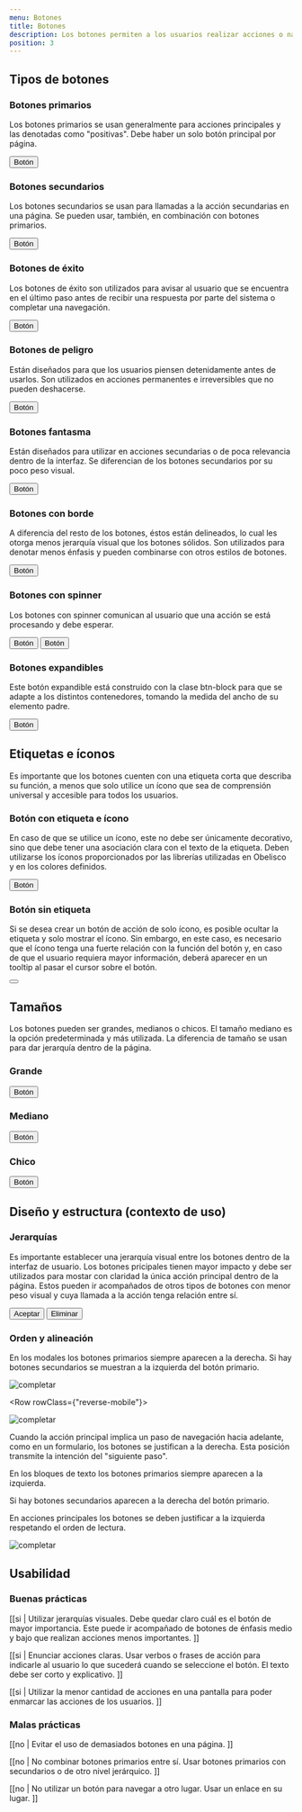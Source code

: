 ```yaml
---
menu: Botones
title: Botones
description: Los botones permiten a los usuarios realizar acciones o navegar a otra página, son el medio a través del cual interactúan. Éstos suelen usarse como parte de componentes o patrones más grandes, como formularios o cuadros de diálogo.
position: 3
---
```



## Tipos de botones

### Botones primarios

Los botones primarios se usan generalmente para acciones principales y las denotadas como "positivas". Debe haber un solo botón principal por página.

<div className="button-container">
  <Button type="primary" size="large">
    Botón
  </Button>
</div>

### Botones secundarios

Los botones secundarios se usan para llamadas a la acción secundarias en una página. Se pueden usar, también, en combinación con botones primarios.

<div className="button-container">
  <Button type="secondary" size="large">
    Botón
  </Button>
</div>

### Botones de éxito

Los botones de éxito son utilizados para avisar al usuario que se encuentra en el último paso antes de recibir una respuesta por parte del sistema o completar una navegación.

<div className="button-container">
  <Button type="success" size="large">
    Botón
  </Button>
</div>

### Botones de peligro

Están diseñados para que los usuarios piensen detenidamente antes de usarlos. Son utilizados en acciones permanentes e irreversibles que no pueden deshacerse.

<div className="button-container">
  <Button type="danger" size="large">
    Botón
  </Button>
</div>

### Botones fantasma

Están diseñados para utilizar en acciones secundarias o de poca relevancia dentro de la interfaz. Se diferencian de los botones secundarios por su poco peso visual.

<div className="button-container">
  <Button type="link" size="large">
    Botón
  </Button>
</div>

### Botones con borde

A diferencia del resto de los botones, éstos están delineados, lo cual les otorga menos jerarquía visual que los botones sólidos. Son utilizados para denotar menos énfasis y pueden combinarse con otros estilos de botones.

<div className="button-container">
  <Button type="primary" size="large" outline={true}>
    Botón
  </Button>
</div>

### Botones con spinner

Los botones con spinner comunican al usuario que una acción se está procesando y debe esperar.

<div className="button-container justify-content-center">
  <Button type="primary" size="large" spinner="dark">
    Botón
  </Button>
  <Button type="primary" size="large" spinner="dark" outline={true}>
    Botón
  </Button>
</div>

### Botones expandibles

Este botón expandible está construido con la clase btn-block para que se adapte a los distintos contenedores, tomando la medida del ancho de su elemento padre.

<div className="button-container btn-block-container">
  <Button type="primary" size="large" block={true}>
    Botón
  </Button>
</div>

<h2>Etiquetas e íconos</h2>

Es importante que los botones cuenten con una etiqueta corta que describa su función, a menos que solo utilice un ícono que sea de comprensión universal y accesible para todos los usuarios.

### Botón con etiqueta e ícono

En caso de que se utilice un ícono, este no debe ser únicamente decorativo, sino que debe tener una asociación clara con el texto de la etiqueta.
Deben utilizarse los íconos proporcionados por las librerías utilizadas en Obelisco y en los colores definidos.

<div className="button-container">
  <Button type="secondary" size="large" iconMaterial="info">
    Botón
  </Button>
</div>

### Botón sin etiqueta

Si se desea crear un botón de acción de solo ícono, es posible ocultar la etiqueta y solo mostrar el ícono. Sin embargo, en este caso, es necesario que el ícono tenga una fuerte relación con la función del botón y, en caso de que el usuario requiera mayor información, deberá aparecer en un tooltip al pasar el cursor sobre el botón.

<div className="button-container">
  <Button type="secondary" size="large" iconMaterial="info"></Button>
</div>

## Tamaños

Los botones pueden ser grandes, medianos o chicos. El tamaño mediano es la opción predeterminada y más utilizada. La diferencia de tamaño se usan para dar jerarquía dentro de la página.

<div className="button-container btn-size-container">
  <div>
    <h3 className="mb-3">Grande</h3>
    <Button type="primary" size="large" iconMaterial="info">
      Botón
    </Button>
  </div>
  <div>
    <h3 className="mb-3">Mediano</h3>
    <Button type="primary" size="default" iconMaterial="info">
      Botón
    </Button>
  </div>
  <div>
    <h3 className="mb-3">Chico</h3>
    <Button type="primary" size="small" iconMaterial="info">
      Botón
    </Button>
  </div>
</div>

## Diseño y estructura (contexto de uso)

### Jerarquías

Es importante establecer una jerarquía visual entre los botones dentro de la interfaz de usuario. Los botones pricipales tienen mayor impacto y debe ser utilizados para mostar con claridad la única acción principal dentro de la página.
Estos pueden ir acompañados de otros tipos de botones con menor peso visual y cuya llamada a la acción tenga relación entre sí.

<div className="button-container justify-content-center">
  <Button type="primary">
    Aceptar
  </Button>
  <Button type="danger" outline={true} iconMaterial="info">
    Eliminar
  </Button>
</div>

### Orden y alineación

<Row>
  <Col items={2}>

  En los modales los botones primarios siempre aparecen a la derecha. Si hay botones secundarios se muestran a la izquierda del botón primario.

  </Col>
  <Col items={2}>

  ![completar](/componentes/botón/orden-alineacion-1.svg)

  </Col>
</Row>

<Row rowClass={"reverse-mobile"}>
  <Col items={2}>

  ![completar](/componentes/botón/orden-alineacion-2.svg)

  </Col>
  <Col items={2}>

  Cuando la acción principal implica un paso de navegación hacia adelante, como en un formulario, los botones se justifican a la derecha. Esta posición transmite la intención del "siguiente paso".

  </Col>
</Row>

<Row>
  <Col items={2}>

  En los bloques de texto los botones primarios siempre aparecen a la izquierda. 

  Si hay botones secundarios aparecen a la derecha del botón primario. 

  En acciones principales los botones se deben justificar a la izquierda respetando el orden de lectura.

  </Col>
  <Col items={2}>

  ![completar](/componentes/botón/orden-alineacion-3.svg)

  </Col>
</Row>

## Usabilidad

### Buenas prácticas

[[si | Utilizar jerarquías visuales. Debe quedar claro cuál es el botón de mayor importancia. Este puede ir acompañado de botones de énfasis medio y bajo que realizan acciones menos importantes. ]]

[[si | Enunciar acciones claras. Usar verbos o frases de acción para indicarle al usuario lo que sucederá cuando se seleccione el botón. El texto debe ser corto y explicativo. ]]

[[si | Utilizar la menor cantidad de acciones en una pantalla para poder enmarcar las acciones de los usuarios. ]]

### Malas prácticas

[[no | Evitar el uso de demasiados botones en una página. ]]

[[no | No combinar botones primarios entre sí. Usar botones primarios con secundarios o de otro nivel jerárquico. ]]

[[no | No utilizar un botón para navegar a otro lugar. Usar un enlace en su lugar. ]]
